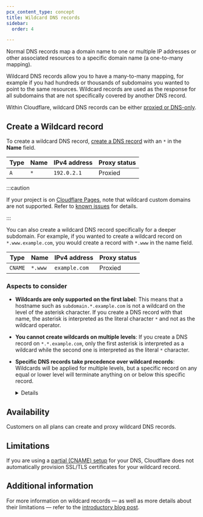 ```yaml
---
pcx_content_type: concept
title: Wildcard DNS records
sidebar:
  order: 4

---
```



Normal DNS records map a domain name to one or multiple IP addresses or other associated resources to a specific domain name (a one-to-many mapping).

Wildcard DNS records allow you to have a many-to-many mapping, for example if you had hundreds or thousands of subdomains you wanted to point to the same resources. Wildcard records are used as the response for all subdomains that are not specifically covered by another DNS record.

Within Cloudflare, wildcard DNS records can be either [proxied or DNS-only](/dns/proxy-status/).

## Create a Wildcard record

To create a wildcard DNS record, [create a DNS record](/dns/manage-dns-records/how-to/create-dns-records/) with an `*` in the **Name** field.

<Example>

| Type | Name | IPv4 address | Proxy status |
| ---- | ---- | ------------ | ------------ |
| `A`  | `*`  | `192.0.2.1`  | Proxied      |

</Example>

:::caution


If your project is on [Cloudflare Pages](/pages/), note that wildcard custom domains are not supported. Refer to [known issues](/pages/platform/known-issues/#custom-domains) for details.


:::

You can also create a wildcard DNS record specifically for a deeper subdomain. For example, if you wanted to create a wildcard record on `*.www.example.com`, you would create a record with `*.www` in the name field.

<Example>

| Type    | Name    | IPv4 address  | Proxy status |
| ------- | ------- | ------------- | ------------ |
| `CNAME` | `*.www` | `example.com` | Proxied      |

</Example>

### Aspects to consider

* **Wildcards are only supported on the first label**: This means that a hostname such as `subdomain.*.example.com` is not a wildcard on the level of the asterisk character. If you create a DNS record with that name, the asterisk is interpreted as the literal character `*` and not as the wildcard operator.

* **You cannot create wildcards on multiple levels**: If you create a DNS record on `*.*.example.com`, only the first asterisk is interpreted as a wildcard while the second one is interpreted as the literal `*` character.

* **Specific DNS records take precedence over wildcard records**: Wildcards will be applied for multiple levels, but a specific record on any equal or lower level will terminate anything on or below this specific record.


  <Details header="Example">

  If you have only these two records on your domain, `A` and `TXT`:

  | Type  | Name                      | Content       |
  | ----- | ------------------------- | ------------- |
  | `A`   | `*.example.com`           | `192.0.2.3`   |
  | `TXT` | `subdomain1.example.com ` | `<some_text>` |

  The `A` wildcard record will be used for queries going to any subdomain of `example.com` except `subdomain1.example.com` or anything below that specific label (`deeper.label.subdomain1.example.com`).

  The wildcard will still be used for deeper labels that are not below the specific record on `subdomain1.example.com` — for example, `deeper.label.subdomain2.example.com`.

  </Details>

## Availability

Customers on all plans can create and proxy wildcard DNS records.

## Limitations

If you are using a [partial (CNAME) setup](/dns/zone-setups/partial-setup/) for your DNS, Cloudflare does not automatically provision SSL/TLS certificates for your wildcard record.

<Render file="partial-zone-acm-dcv-wildcard" product="ssl" />

## Additional information

For more information on wildcard records — as well as more details about their limitations — refer to the [introductory blog post](https://blog.cloudflare.com/wildcard-proxy-for-everyone/).
